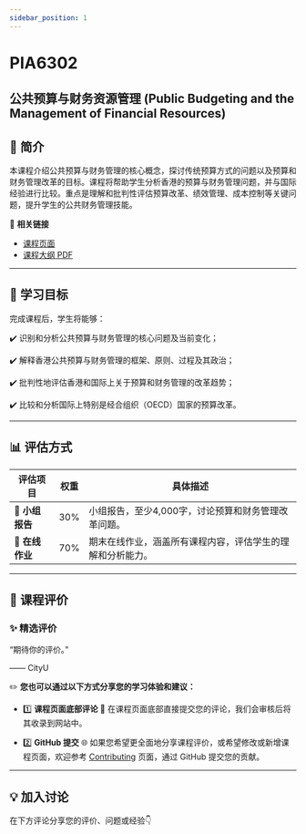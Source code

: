 ```yaml
---
sidebar_position: 1
---
```


# PIA6302
## 公共预算与财务资源管理 (Public Budgeting and the Management of Financial Resources)

## **📘 简介**
本课程介绍公共预算与财务管理的核心概念，探讨传统预算方式的问题以及预算和财务管理改革的目标。课程将帮助学生分析香港的预算与财务管理问题，并与国际经验进行比较。重点是理解和批判性评估预算改革、绩效管理、成本控制等关键问题，提升学生的公共财务管理技能。

🔗 **相关链接**
- [课程页面](https://www.cityu.edu.hk/catalogue/pg/202425/course/PIA6302.htm)
- [课程大纲 PDF](https://www.cityu.edu.hk/catalogue/pg/202425/course/PIA6302.pdf)

---

## **🎯 学习目标**

完成课程后，学生将能够：

✔️ 识别和分析公共预算与财务管理的核心问题及当前变化；

✔️ 解释香港公共预算与财务管理的框架、原则、过程及其政治；

✔️ 批判性地评估香港和国际上关于预算和财务管理的改革趋势；

✔️ 比较和分析国际上特别是经合组织（OECD）国家的预算改革。

---

## **📊 评估方式**

| **评估项目**               | **权重** | **具体描述**                                                                                       |
|---------------------------|---------|---------------------------------------------------------------------------------------------------|
| **📄 小组报告**            | 30%     | 小组报告，至少4,000字，讨论预算和财务管理改革问题。                                               |
| **📝 在线作业**            | 70%     | 期末在线作业，涵盖所有课程内容，评估学生的理解和分析能力。                                          |

---

## **💬 课程评价**

### ✨ **精选评价**
<div className={commentStyles.commentBox}>
    <p className={commentStyles.commentText}>
        “期待你的评价。”
    </p>
    <p className={commentStyles.commentAuthor}>—— CityU</p>
</div>

✏️ **您也可以通过以下方式分享您的学习体验和建议：**

- 1️⃣ **课程页面底部评论**
💬 在课程页面底部直接提交您的评论，我们会审核后将其收录到网站中。

- 2️⃣ **GitHub 提交**
🌐 如果您希望更全面地分享课程评价，或希望修改或新增课程页面，欢迎参考 [Contributing](https://penjc.github.io/CityU/contributing) 页面，通过 GitHub 提交您的贡献。

---

## **💡 加入讨论**

在下方评论分享您的评价、问题或经验👇
<Utterances />